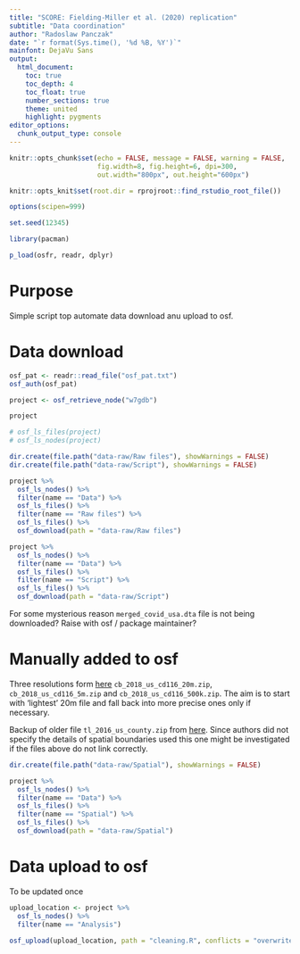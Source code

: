 ```yaml
---
title: "SCORE: Fielding-Miller et al. (2020) replication"
subtitle: "Data coordination"
author: "Radoslaw Panczak"
date: "`r format(Sys.time(), '%d %B, %Y')`"
mainfont: DejaVu Sans
output: 
  html_document: 
    toc: true
    toc_depth: 4
    toc_float: true
    number_sections: true
    theme: united 
    highlight: pygments 
editor_options: 
  chunk_output_type: console
---
```


<!-- ------------------------------------------------------------ --> 
<!-- ------------------------------------------------------------ --> 

```r
knitr::opts_chunk$set(echo = FALSE, message = FALSE, warning = FALSE, 
                      fig.width=8, fig.height=6, dpi=300, 
                      out.width="800px", out.height="600px")

knitr::opts_knit$set(root.dir = rprojroot::find_rstudio_root_file())

options(scipen=999)

set.seed(12345)

library(pacman) 

p_load(osfr, readr, dplyr)
```

# Purpose

Simple script top automate data download anu upload to osf.

# Data download

```r
osf_pat <- readr::read_file("osf_pat.txt")
osf_auth(osf_pat)

project <- osf_retrieve_node("w7gdb")

project
```

```r
# osf_ls_files(project)
# osf_ls_nodes(project)

dir.create(file.path("data-raw/Raw files"), showWarnings = FALSE)
dir.create(file.path("data-raw/Script"), showWarnings = FALSE)

project %>%
  osf_ls_nodes() %>%
  filter(name == "Data") %>%
  osf_ls_files() %>%
  filter(name == "Raw files") %>%
  osf_ls_files() %>% 
  osf_download(path = "data-raw/Raw files")

project %>%
  osf_ls_nodes() %>% 
  filter(name == "Data") %>%
  osf_ls_files() %>% 
  filter(name == "Script") %>%
  osf_ls_files() %>% 
  osf_download(path = "data-raw/Script")

```

For some mysterious reason `merged_covid_usa.dta` file is not being downloaded? 
Raise with osf / package maintainer?

# Manually added to osf

Three resolutions form [here](https://www.census.gov/geographies/mapping-files/time-series/geo/carto-boundary-file.html) `cb_2018_us_cd116_20m.zip`, `cb_2018_us_cd116_5m.zip` and `cb_2018_us_cd116_500k.zip`. The aim is to start with 'lightest' 20m file and fall back into more precise ones only if necessary.

Backup of older file `tl_2016_us_county.zip` from [here](https://www2.census.gov/geo/tiger/TIGER2016/COUNTY/?sec_ak_reference=18.e0fd717.1515267074.5aed87d). Since authors did not specify the details of spatial boundaries used this one might be investigated if the files above do not link correctly.

```r

dir.create(file.path("data-raw/Spatial"), showWarnings = FALSE)

project %>%
  osf_ls_nodes() %>% 
  filter(name == "Data") %>%
  osf_ls_files() %>% 
  filter(name == "Spatial") %>%
  osf_ls_files() %>% 
  osf_download(path = "data-raw/Spatial")
```


# Data upload to osf

To be updated once 

```r
upload_location <- project %>%
  osf_ls_nodes() %>%
  filter(name == "Analysis")

osf_upload(upload_location, path = "cleaning.R", conflicts = "overwrite")
```